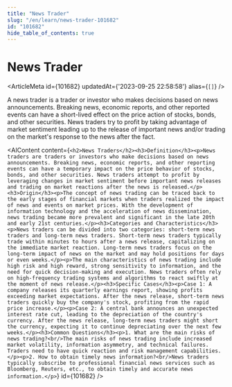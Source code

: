 ```yaml
---
title: "News Trader"
slug: "/en/learn/news-trader-101682"
id: "101682"
hide_table_of_contents: true
---
```



# News Trader

<ArticleMeta id={101682} updatedAt={'2023-09-25 22:58:58'} alias={`[]`} />
<div className='border-solid border-b border-t-0 my-4 border-[var(--ifm-color-gray-300)]' />

A news trader is a trader or investor who makes decisions based on news announcements. Breaking news, economic reports, and other reported events can have a short-lived effect on the price action of stocks, bonds, and other securities. News traders try to profit by taking advantage of market sentiment leading up to the release of important news and/or trading on the market's response to the news after the fact.

<AIContent content={`<h2>News Traders</h2><h3>Definition</h3><p>News traders are traders or investors who make decisions based on news announcements. Breaking news, economic reports, and other reporting events can have a temporary impact on the price behavior of stocks, bonds, and other securities. News traders attempt to profit by leveraging changes in market sentiment before important news releases and trading on market reactions after the news is released.</p><h3>Origin</h3><p>The concept of news trading can be traced back to the early stages of financial markets when traders realized the impact of news and events on market prices. With the development of information technology and the acceleration of news dissemination, news trading became more prevalent and significant in the late 20th and early 21st centuries.</p><h3>Categories and Characteristics</h3><p>News traders can be divided into two categories: short-term news traders and long-term news traders. Short-term news traders typically trade within minutes to hours after a news release, capitalizing on the immediate market reaction. Long-term news traders focus on the long-term impact of news on the market and may hold positions for days or even weeks.</p><p>The main characteristics of news trading include high risk and high reward, strong sensitivity to information, and the need for quick decision-making and execution. News traders often rely on high-frequency trading systems and algorithms to react swiftly at the moment of news release.</p><h3>Specific Cases</h3><p>Case 1: A company releases its quarterly earnings report, showing profits exceeding market expectations. After the news release, short-term news traders quickly buy the company's stock, profiting from the rapid price increase.</p><p>Case 2: A central bank announces an unexpected interest rate cut, leading to the depreciation of the country's currency. After the news release, long-term news traders might short the currency, expecting it to continue depreciating over the next few weeks.</p><h3>Common Questions</h3><p>1. What are the main risks of news trading?<br/>The main risks of news trading include increased market volatility, information asymmetry, and technical failures. Traders need to have quick reaction and risk management capabilities.</p><p>2. How to obtain timely news information?<br/>News traders typically subscribe to professional financial news services such as Bloomberg, Reuters, etc., to obtain timely and accurate news information.</p>`} id={101682} />

